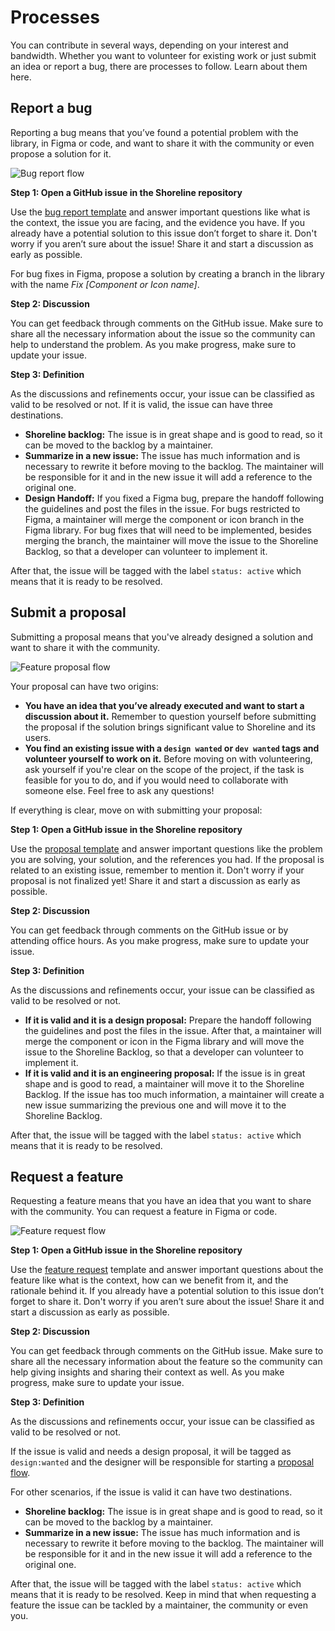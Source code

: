 # Processes

You can contribute in several ways, depending on your interest and bandwidth.
Whether you want to volunteer for existing work or just submit an idea or report
a bug, there are processes to follow. Learn about them here.

## Report a bug

Reporting a bug means that you’ve found a potential problem with the library, in
Figma or code, and want to share it with the community or even propose a solution
for it.

![Bug report flow](/assets/bug-report.png)

**Step 1: Open a GitHub issue in the Shoreline repository**

Use the [bug report template](https://github.com/vtex/shoreline/issues/new/choose) and answer important questions like what is the 
context, the issue you are facing, and the evidence you have. If you already 
have a potential solution to this issue don’t forget to share it. Don't worry 
if you aren’t sure about the issue! Share it and start a discussion as early 
as possible.

For bug fixes in Figma, propose a solution by creating a branch in the library
with the name _Fix [Component or Icon name]_.

**Step 2: Discussion**

You can get feedback through comments on the GitHub issue. Make sure to share 
all the necessary information about the issue so the community can help to 
understand the problem. As you make progress, make sure to update your issue.

**Step 3: Definition**

As the discussions and refinements occur, your issue can be classified as valid to
be resolved or not. If it is valid, the issue can have three destinations. 
- **Shoreline backlog:** The issue is in great shape and is good to read, so it can be
moved to the backlog by a maintainer.
- **Summarize in a new issue:** The issue has much information and is necessary 
to rewrite it before moving to the backlog. The maintainer will be responsible 
for it and in the new issue it will add a reference to the original one.
- **Design Handoff:** If you fixed a Figma bug, prepare the handoff following the
guidelines and post the files in the issue. For bugs restricted to Figma, a
maintainer will merge the component or icon branch in the Figma library. For bug
fixes that will need to be implemented, besides merging the branch, the maintainer
will move the issue to the Shoreline Backlog, so that a developer can volunteer
to implement it.

After that, the issue will be tagged with the label `status: active` which means that it is ready to be resolved.

## Submit a proposal

Submitting a proposal means that you've already designed a solution and want to share it with the community. 

![Feature proposal flow](/assets/feature-proposal.png)

Your proposal can have two origins:
- **You have an idea that you’ve already executed and want to start a discussion
about it.** Remember to question yourself before submitting the proposal if the
solution brings significant value to Shoreline and its users.
- **You find an existing issue with a `design wanted` or `dev wanted` tags and
volunteer yourself to work on it.** Before moving on with volunteering, ask
yourself if you're clear on the scope of the project, if the task is feasible for
you to do, and if you would need to collaborate with someone else. Feel free to 
ask any questions!

If everything is clear, move on with submitting your proposal:

**Step 1: Open a GitHub issue in the Shoreline repository**

Use the [proposal template](https://github.com/vtex/shoreline/issues/new/choose) and answer important questions like the problem you
are solving, your solution, and the references you had. If the proposal is
related to an existing issue, remember to mention it. Don't worry if your proposal
is not finalized yet! Share it and start a discussion as early as possible.

**Step 2: Discussion**

You can get feedback through comments on the GitHub issue or by attending office hours.
As you make progress, make sure to update your issue.

**Step 3: Definition**

As the discussions and refinements occur, your issue can be classified as valid to be resolved or not.
- **If it is valid and it is a design proposal:** Prepare the handoff following
the guidelines and post the files in the issue. After that, a maintainer will
merge the component or icon in the Figma library and will move the issue to the
Shoreline Backlog, so that a developer can volunteer to implement it.
- **If it is valid and it is an engineering proposal:** If the issue is in great
shape and is good to read, a maintainer will move it to the Shoreline Backlog. 
If the issue has too much information, a maintainer will create a new issue
summarizing the previous one and will move it to the Shoreline Backlog.

After that, the issue will be tagged with the label `status: active` which means that it is ready to be resolved.

## Request a feature

Requesting a feature means that you have an idea that you want to share with the 
community. You can request a feature in Figma or code.

![Feature request flow](/assets/feature-request.png)

**Step 1: Open a GitHub issue in the Shoreline repository**

Use the [feature request](https://github.com/vtex/shoreline/issues/new/choose) template and answer important questions about the feature
like what is the context, how can we benefit from it, and the rationale behind it. 
If you already have a potential solution to this issue don’t forget to share it.
Don't worry if you aren’t sure about the issue! Share it and start a discussion as early 
as possible.

**Step 2: Discussion**

You can get feedback through comments on the GitHub issue. Make sure to share 
all the necessary information about the feature so the community can help giving
insights and sharing their context as well. As you make progress, make sure to
update your issue.

**Step 3: Definition**

As the discussions and refinements occur, your issue can be classified as valid to
be resolved or not.

If the issue is valid and needs a design proposal, it will be tagged as `design:wanted` and the designer will be responsible for starting a [proposal flow](https://shoreline.vtex.com/guides/processes#submit-a-proposal).

For other scenarios, if the issue is valid it can have two destinations.

- **Shoreline backlog:** The issue is in great shape and is good to read, so it can be
moved to the backlog by a maintainer.
- **Summarize in a new issue:** The issue has much information and is necessary 
to rewrite it before moving to the backlog. The maintainer will be responsible 
for it and in the new issue it will add a reference to the original one.

After that, the issue will be tagged with the label `status: active` which means
that it is ready to be resolved. Keep in mind that when requesting a feature
the issue can be tackled by a maintainer, the community or even you.
